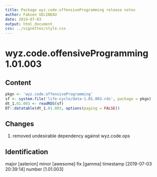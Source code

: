 ```yaml
---
title: Package wyz.code.offensiveProgramming release notes
author: Fabien GELINEAU
date: 2019-07-03
output: html_document
css: ../vignettes/style.css
---
```


# wyz.code.offensiveProgramming 1.01.003

## Content

```r
pkgn <- 'wyz.code.offensiveProgramming'
sf <- system.file('life-cycle/data-1.01.003.rds', package = pkgn)
dt_1.01.003 <- readRDS(sf)
DT::datatable(dt_1.01.003, options(paging = FALSE))
```

## Changes

1. removed undesirable dependency against wyz.code.ops

## Identification

major [asterion] minor [awesome] fix [gamma] timestamp [2019-07-03 20:39:14] number [1.01.003]


